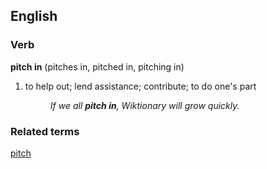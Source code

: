 ==English==

===Verb===
'''pitch in''' (pitches in, pitched in, pitching in)

# to help out; lend assistance; contribute; to do one's part
#: ''If we all '''pitch in''', Wiktionary will grow quickly.''

===Related terms===
[[pitch]]